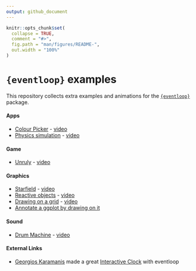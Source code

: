 ```yaml
---
output: github_document
---
```


<!-- README.md is generated from README.Rmd. Please edit that file -->

```r
knitr::opts_chunk$set(
  collapse = TRUE,
  comment = "#>",
  fig.path = "man/figures/README-",
  out.width = "100%"
)
```

# `{eventloop}` examples

<!-- badges: start -->
<!-- badges: end -->

This repository collects extra examples and animations for the 
[`{eventloop}`](https://github.com/coolbutuseless/eventloop) package.


#### Apps

* [Colour Picker](app-colour-picker.R) - [video](video/colourpicker.mp4)
* [Physics simulation](app-physics.R) - [video](video/physics.mp4)

#### Game

* [Unruly](game-unruly.R) - [video](video/unruly.mp4)

#### Graphics

* [Starfield](gfx-starfield.R) - [video](video/starfield.mp4)
* [Reactive objects](gfx-reactive-objects.R) - [video](video/reactive-objects.mp4)
* [Drawing on a grid](gfx-drawing-on-a-grid.R) - [video](video/drawing-on-a-grid.mp4)
* [Annotate a ggplot by drawing on it](gfx-ggplot-annotator.R)

#### Sound

* [Drum Machine](snd-drum-machine.R) - [video](video/drum-machine.mp4)


#### External Links

* [Georgios Karamanis](https://twitter.com/geokaramanis) made a great [Interactive Clock](https://github.com/gkaramanis/clock-eventloop) with eventloop
